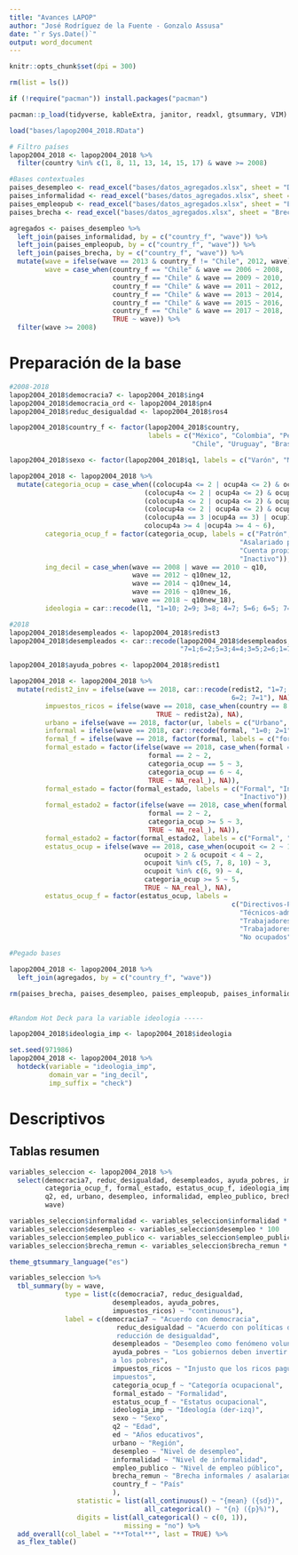 ```yaml
---
title: "Avances LAPOP"
author: "José Rodríguez de la Fuente - Gonzalo Assusa"
date: "`r Sys.Date()`"
output: word_document
---
```


```r
knitr::opts_chunk$set(dpi = 300)

rm(list = ls())

if (!require("pacman")) install.packages("pacman") 

pacman::p_load(tidyverse, kableExtra, janitor, readxl, gtsummary, VIM)

load("bases/lapop2004_2018.RData")

# Filtro países
lapop2004_2018 <- lapop2004_2018 %>% 
  filter(country %in% c(1, 8, 11, 13, 14, 15, 17) & wave >= 2008)

#Bases contextuales
paises_desempleo <- read_excel("bases/datos_agregados.xlsx", sheet = "Desempleo")
paises_informalidad <- read_excel("bases/datos_agregados.xlsx", sheet = "Informalidad")
paises_empleopub <- read_excel("bases/datos_agregados.xlsx", sheet = "Empleo público")
paises_brecha <- read_excel("bases/datos_agregados.xlsx", sheet = "Brecha remun")

agregados <- paises_desempleo %>% 
  left_join(paises_informalidad, by = c("country_f", "wave")) %>% 
  left_join(paises_empleopub, by = c("country_f", "wave")) %>% 
  left_join(paises_brecha, by = c("country_f", "wave")) %>% 
  mutate(wave = ifelse(wave == 2013 & country_f != "Chile", 2012, wave),
         wave = case_when(country_f == "Chile" & wave == 2006 ~ 2008,
                          country_f == "Chile" & wave == 2009 ~ 2010,
                          country_f == "Chile" & wave == 2011 ~ 2012,
                          country_f == "Chile" & wave == 2013 ~ 2014,
                          country_f == "Chile" & wave == 2015 ~ 2016,
                          country_f == "Chile" & wave == 2017 ~ 2018,
                          TRUE ~ wave)) %>% 
  filter(wave >= 2008)

```

# Preparación de la base

```r

#2008-2018
lapop2004_2018$democracia7 <- lapop2004_2018$ing4
lapop2004_2018$democracia_ord <- lapop2004_2018$pn4
lapop2004_2018$reduc_desigualdad <- lapop2004_2018$ros4

lapop2004_2018$country_f <- factor(lapop2004_2018$country, 
                                   labels = c("México", "Colombia", "Perú", 
                                              "Chile", "Uruguay", "Brasil", "Argentina"))

lapop2004_2018$sexo <- factor(lapop2004_2018$q1, labels = c("Varón", "Mujer"))

lapop2004_2018 <- lapop2004_2018 %>% 
  mutate(categoria_ocup = case_when((colocup4a <= 2 | ocup4a <= 2) & ocup1a == 3 ~ 1,
                                  (colocup4a <= 2 | ocup4a <= 2) & ocup1a == 1 ~ 2,
                                  (colocup4a <= 2 | ocup4a <= 2) & ocup1a == 2 ~ 3,
                                  (colocup4a <= 2 | ocup4a <= 2) & ocup1a == 4 ~ 4,
                                  (colocup4a == 3 |ocup4a == 3) | ocup1a == 5 ~ 5,
                                  colocup4a >= 4 |ocup4a >= 4 ~ 6),
         categoria_ocup_f = factor(categoria_ocup, labels = c("Patrón", "Asalariado público",
                                                          "Asalariado privado",
                                                          "Cuenta propia", "Desocupado",
                                                          "Inactivo")),
         ing_decil = case_when(wave == 2008 | wave == 2010 ~ q10,
                               wave == 2012 ~ q10new_12,
                               wave == 2014 ~ q10new_14,
                               wave == 2016 ~ q10new_16,
                               wave == 2018 ~ q10new_18),
         ideologia = car::recode(l1, "1=10; 2=9; 3=8; 4=7; 5=6; 6=5; 7=4; 8=3; 9=2; 10=1"))

#2018
lapop2004_2018$desempleados <- lapop2004_2018$redist3
lapop2004_2018$desempleados <- car::recode(lapop2004_2018$desempleados,
                                           "7=1;6=2;5=3;4=4;3=5;2=6;1=7")

lapop2004_2018$ayuda_pobres <- lapop2004_2018$redist1

lapop2004_2018 <- lapop2004_2018 %>%
  mutate(redist2_inv = ifelse(wave == 2018, car::recode(redist2, "1=7; 2=6; 3=5; 4=4; 5=3; 
                                                        6=2; 7=1"), NA),
         impuestos_ricos = ifelse(wave == 2018, case_when(country == 8 ~ redist2_inv,
                                     TRUE ~ redist2a), NA),
         urbano = ifelse(wave == 2018, factor(ur, labels = c("Urbano", "Rural")), NA),
         informal = ifelse(wave == 2018, car::recode(formal, "1=0; 2=1"), NA),
         formal_f = ifelse(wave == 2018, factor(formal, labels = c("formal", "informal")), NA),
         formal_estado = factor(ifelse(wave == 2018, case_when(formal == 1 ~ 1,
                                   formal == 2 ~ 2,
                                   categoria_ocup == 5 ~ 3,
                                   categoria_ocup == 6 ~ 4,
                                   TRUE ~ NA_real_), NA)),
         formal_estado = factor(formal_estado, labels = c("Formal", "Informal", "Desocupado",
                                                          "Inactivo")),
         formal_estado2 = factor(ifelse(wave == 2018, case_when(formal == 1 ~ 1,
                                   formal == 2 ~ 2,
                                   categoria_ocup >= 5 ~ 3,
                                   TRUE ~ NA_real_), NA)),
         formal_estado2 = factor(formal_estado2, labels = c("Formal", "Informal", "No ocupados")),
         estatus_ocup = ifelse(wave == 2018, case_when(ocupoit <= 2 ~ 1,
                                  ocupoit > 2 & ocupoit < 4 ~ 2,
                                  ocupoit %in% c(5, 7, 8, 10) ~ 3,
                                  ocupoit %in% c(6, 9) ~ 4,
                                  categoria_ocup >= 5 ~ 5,
                                  TRUE ~ NA_real_), NA),
         estatus_ocup_f = factor(estatus_ocup, labels =
                                                        c("Directivos-Profesionales",
                                                          "Técnicos-administrativos-vendedores",
                                                          "Trabajadores manuales calificados",
                                                          "Trabajadores manuales no calificados",
                                                          "No ocupados")))

#Pegado bases

lapop2004_2018 <- lapop2004_2018 %>% 
  left_join(agregados, by = c("country_f", "wave"))

rm(paises_brecha, paises_desempleo, paises_empleopub, paises_informalidad)
 
```


```r
#Random Hot Deck para la variable ideologia -----

lapop2004_2018$ideologia_imp <- lapop2004_2018$ideologia

set.seed(971986)
lapop2004_2018 <- lapop2004_2018 %>%
  hotdeck(variable = "ideologia_imp",
          domain_var = "ing_decil",
          imp_suffix = "check")
```


# Descriptivos

## Tablas resumen 

```r
variables_seleccion <- lapop2004_2018 %>% 
  select(democracia7, reduc_desigualdad, desempleados, ayuda_pobres, impuestos_ricos,
         categoria_ocup_f, formal_estado, estatus_ocup_f, ideologia_imp, sexo, 
         q2, ed, urbano, desempleo, informalidad, empleo_publico, brecha_remun, country_f,
         wave)

variables_seleccion$informalidad <- variables_seleccion$informalidad * 100
variables_seleccion$desempleo <- variables_seleccion$desempleo * 100
variables_seleccion$empleo_publico <- variables_seleccion$empleo_publico * 100
variables_seleccion$brecha_remun <- variables_seleccion$brecha_remun * 100

theme_gtsummary_language("es")

variables_seleccion %>%
  tbl_summary(by = wave,
              type = list(c(democracia7, reduc_desigualdad, 
                          desempleados, ayuda_pobres,
                          impuestos_ricos) ~ "continuous"),
              label = c(democracia7 ~ "Acuerdo con democracia", 
                           reduc_desigualdad ~ "Acuerdo con políticas de 
                           reducción de desigualdad", 
                          desempleados ~ "Desempleo como fenómeno voluntario",
                          ayuda_pobres ~ "Los gobiernos deben invertir en ayudar 
                          a los pobres",
                          impuestos_ricos ~ "Injusto que los ricos paguen altos
                          impuestos",
                          categoria_ocup_f ~ "Categoría ocupacional",
                          formal_estado ~ "Formalidad",
                          estatus_ocup_f ~ "Estatus ocupacional",
                          ideologia_imp ~ "Ideología (der-izq)",
                          sexo ~ "Sexo",
                          q2 ~ "Edad",
                          ed ~ "Años educativos",
                          urbano ~ "Región",
                          desempleo ~ "Nivel de desempleo",
                          informalidad ~ "Nivel de informalidad",
                          empleo_publico ~ "Nivel de empleo público",
                          brecha_remun ~ "Brecha informales / asalariados reg.",
                          country_f ~ "País"
                          ),
                 statistic = list(all_continuous() ~ "{mean} ({sd})", 
                                  all_categorical() ~ "{n} ({p}%)"),
                 digits = list(all_categorical() ~ c(0, 1)),
  							 missing = "no") %>% 
  add_overall(col_label = "**Total**", last = TRUE) %>% 
  as_flex_table()
```

